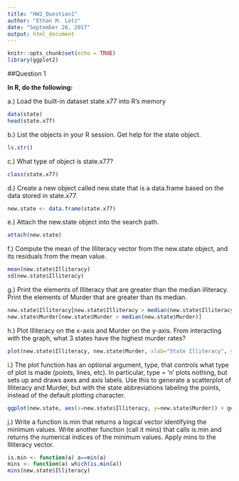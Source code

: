 ```yaml
---
title: "HW2_Question1"
author: "Ethan M. Lotz"
date: "September 26, 2017"
output: html_document
---
```


```r
knitr::opts_chunk$set(echo = TRUE)
library(ggplot2)
```

##Question 1

**In R, do the following:**

a.) Load the built-in dataset state.x77 into R's memory
```r
data(state)
head(state.x77)
```

b.) List the objects in your R session. Get help for the state object.
```r
ls.str()
```

c.) What type of object is state.x77?
```r
class(state.x77)
```

d.) Create a new object called new.state that is a data.frame based on the data stored in state.x77.
```r
new.state <- data.frame(state.x77)
```

e.) Attach the new.state object into the search path.
```r
attach(new.state)
```

f.) Compute the mean of the Illiteracy vector from the new.state object, and its residuals from the mean
value.
```r
mean(new.state$Illiteracy)
sd(new.state$Illiteracy)
```

g.) Print the elements of Illiteracy that are greater than the median illiteracy. Print the elements of
Murder that are greater than its median.
```r
new.state$Illiteracy[new.state$Illiteracy > median(new.state$Illiteracy)]
new.state$Murder[new.state$Murder > median(new.state$Murder)]
```

h.) Plot Illiteracy on the x-axis and Murder on the y-axis. From interacting with the graph, what 3 states
have the highest murder rates?
```r
plot(new.state$Illiteracy, new.state$Murder, xlab="State Illiteracy", ylab="Murder Rate")
```

i.) The plot function has an optional argument, type, that controls what type of plot is made (points,
lines, etc). In particular, type = ’n’ plots nothing, but sets up and draws axes and axis labels. Use this
to generate a scatterplot of Illiteracy and Murder, but with the state abbreviations labeling the points,
instead of the default plotting character.
```r
ggplot(new.state, aes(x=new.state$Illiteracy, y=new.state$Murder)) + geom_text(aes(label=state.abb),size=3)
```

j.) Write a function is.min that returns a logical vector identifying the minimum values. Write another
function (call it mins) that calls is.min and returns the numerical indices of the minimum values. Apply
mins to the Illiteracy vector.
```r
is.min <- function(a) a==min(a)
mins <- function(a) which(is.min(a))
mins(new.state$Illiteracy)
```

